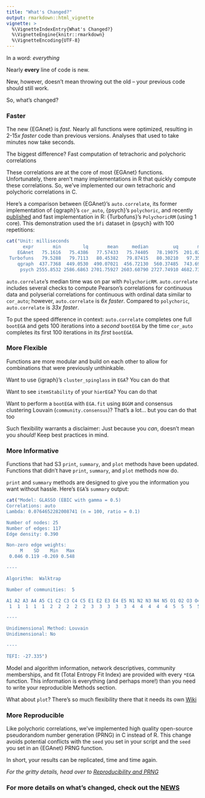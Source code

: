 ```yaml
---
title: "What's Changed?"
output: rmarkdown::html_vignette
vignette: >
  %\VignetteIndexEntry{What's Changed?}
  %\VignetteEngine{knitr::rmarkdown}
  %\VignetteEncoding{UTF-8}
---
```


In a word: *everything*

Nearly **every** line of code is new. 

New, however, doesn't mean throwing out the old &ndash; your previous code should still work. 

So, what's changed?

### Faster

The new {EGAnet} is *fast*. Nearly all functions were optimized, resulting in 2-15*x* *faster* code than previous versions. Analyses that used to take minutes now take seconds. 

The biggest difference? Fast computation of tetrachoric and polychoric correlations

These correlations are at the core of most {EGAnet} functions. Unfortunately, there aren't many implementations in R that quickly compute these correlations. So, we've implemented our own tetrachoric and polychoric correlations in C. 

Here's a comparison between {EGAnet}'s `auto.correlate`, its former implementation of {qgraph}'s `cor_auto`, {psych}'s `polychoric`, and recently [published](https://doi.org/10.1080/10705511.2021.1929996) and fast implementation in R: {Turbofuns}'s `PolychoricRM` (using 1 core). This demonstration used the `bfi` dataset in {psych} with 100 repetitions:

```r
cat("Unit: milliseconds
      expr       min        lq       mean     median         uq       max neval cld
    EGAnet   75.1616   75.4386   77.57433   75.74405   78.19075  201.0211   500  a 
 Turbofuns   79.5288   79.7113   80.45382   79.87415   80.30210   97.3525   500  a 
    qgraph  437.7368  449.0530  490.07021  456.72130  560.37485  743.6972   500   b 
     psych 2555.8532 2586.6863 2701.75927 2603.60790 2727.74910 4682.7300   500   c")
```

`auto.correlate`'s median time was on par with `PolychoricRM`. `auto.correlate` includes several checks to compute Pearson's correlations for continuous data and polyserial correlations for continuous with ordinal data similar to `cor_auto`; however, `auto.correlate` is *6x faster*. Compared to `polychoric`, `auto.correlate` is *33x faster*.

To put the speed difference in context: `auto.correlate` completes one full `bootEGA` and gets 100 iterations into a *second* `bootEGA` by the time `cor_auto` completes its first 100 iterations in its *first* `bootEGA`.

### More Flexible

Functions are more modular and build on each other to allow for combinations that were previously unthinkable.

Want to use {igraph}'s `cluster_spinglass` in `EGA`? You can do that

Want to see `itemStability` of your `hierEGA`? You can do that

Want to perform a `bootEGA` with `EGA.fit` using `BGGM` and consensus clustering Louvain (`community.consensus`)? That's a lot... but you can do that too 

Such flexibility warrants a disclaimer: Just because you *can*, doesn't mean you *should!* Keep best practices in mind.

### More Informative

Functions that had S3 `print`, `summary`, and `plot` methods have been updated. Functions that didn't have `print`, `summary`, and `plot` methods now do. 

`print` and `summary` methods are designed to give you the information you want without hassle. Here's `EGA`'s `summary` output:

```r
cat("Model: GLASSO (EBIC with gamma = 0.5)
Correlations: auto
Lambda: 0.0764652282008741 (n = 100, ratio = 0.1)

Number of nodes: 25
Number of edges: 117
Edge density: 0.390

Non-zero edge weights: 
     M    SD    Min   Max
 0.046 0.119 -0.269 0.548

----

Algorithm:  Walktrap

Number of communities:  5

A1 A2 A3 A4 A5 C1 C2 C3 C4 C5 E1 E2 E3 E4 E5 N1 N2 N3 N4 N5 O1 O2 O3 O4 O5 
 1  1  1  1  1  2  2  2  2  2  3  3  3  3  3  4  4  4  4  4  5  5  5  5  5 

----

Unidimensional Method: Louvain
Unidimensional: No

----

TEFI: -27.335")
```

Model and algorithm information, network descriptives, community memberships, and fit (Total Entropy Fit Index) are provided with every `*EGA` function. This information is everything (and perhaps more!) than you need to write your reproducible Methods section. 

What about `plot`? There's so much flexibility there that it needs its own [Wiki](https://github.com/hfgolino/EGAnet/wiki/Plots-in-%7BEGAnet%7D)

### More Reproducible

Like polychoric correlations, we've implemented high quality open-source pseudorandom number generation (PRNG) in C instead of R. This change avoids potential conflicts with the `seed` you set in your script and the `seed` you set in an {EGAnet} PRNG function. 

In short, your results can be replicated, time and time again.

*For the gritty details, head over to [Reproducibility and PRNG](https://github.com/hfgolino/EGAnet/wiki/Reproducibility-and-PRNG)*

### For more details on what's changed, check out the [NEWS](https://github.com/hfgolino/EGAnet/blob/master/NEWS)
